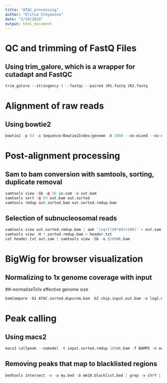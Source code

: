 ```yaml
---
title: "ATAC_processing"
author: "Elitsa Stoyanova"
date: "3/19/2018"
output: html_document
---
```

# QC and trimming of FastQ Files 
## Using trim_galore, which is a wrapper for cutadapt and FastQC
```r
trim_galore --stringency 3 --fastqc --paired $R1.fastq $R2.fastq 
```
# Alignment of raw reads
## Using bowtie2 
```r
bowtie2 -p 64 -x Sequence/Bowtie2Index/genome -X 2000 --no-mixed --no-discordant -1 *.R1.fastq -2 *.R2.fastq -S output.sam > output.sam.out 2>&1&
```
# Post-alignment processing
## Sam to bam conversion with samtools, sorting, duplicate removal

``` r
samtools view -Sb -@ 10 in.sam -o out.bam
samtools sort -@ 64 out.bam out.sorted 
samtools rmdup out.sorted.bam out.sorted.rmdup.bam
```
## Selection of subnucleosomal reads 
```r
samtools view out.sorted.rmdup.bam | awk '(sqrt($9*$9)<100)' > out.sam
samtools view -H *.sorted.rmdup.bam > header.txt
cat header.txt out.sam | samtools view -Sb -o $100nt.bam
```

# BigWig for browser visualization
## Normalizing to 1x genome coverage with input
##--normalizeTo1x effective genome size
``` r
bamCompare -b1 ATAC.sorted.dupsrem.bam -b2 chip.input.out.bam -o log2.name.to.input.1x.merged.bw --normalizeTo1x 2730871774 --minMappingQuality 30 --ignoreForNormalization chrX chrM chrY &
```
# Peak calling
## Using macs2
```r
macs2 callpeak --nomodel -t input.sorted.rmdup.100nt.bam -f BAMPE -n output_name --call-summits -g mm -B -q 0.05 --outdir outdir_name/ 
```
## Removing peaks that map to blacklisted regions
```r
bedtools intersect -v -a my.bed -b mm10.blacklist.bed | grep -v chrY | grep -v chrM > my.filtered.bed
```



